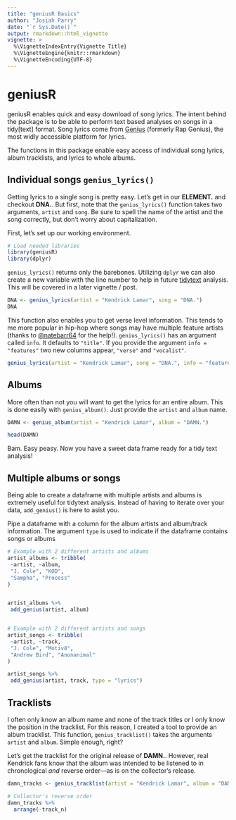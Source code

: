 ```yaml
---
title: "geniusR Basics"
author: "Josiah Parry"
date: "`r Sys.Date()`"
output: rmarkdown::html_vignette
vignette: >
  %\VignetteIndexEntry{Vignette Title}
  %\VignetteEngine{knitr::rmarkdown}
  %\VignetteEncoding{UTF-8}
---
```


# geniusR

geniusR enables quick and easy download of song lyrics. The intent behind the package is to be able to perform text based analyses on songs in a tidy[text] format. Song lyrics come from [Genius](https://genius.com) (formerly Rap Genius), the most widly accessible platform for lyrics. 

The functions in this package enable easy access of individual song lyrics, album tracklists, and lyrics to whole albums. 

## Individual songs `genius_lyrics()`

Getting lyrics to a single song is pretty easy. Let's get in our **ELEMENT.** and checkout **DNA.**. But first, note that the `genius_lyrics()` function takes two arguments, `artist` and `song`. Be sure to spell the name of the artist and the song correctly, but don't worry about capitalization. 

First, let's set up our working environment. 

```r
# Load needed libraries
library(geniusR)
library(dplyr)
```

`genius_lyrics()` returns only the barebones. Utilizing `dplyr` we can also create a new variable with the line number to help in future [tidytext](https://github.com/juliasilge/tidytext) analysis. This will be covered in a later vignette / post.  

```r
DNA <- genius_lyrics(artist = "Kendrick Lamar", song = "DNA.")
DNA

```

This function also enables you to get verse level information. This tends to me more popular in hip-hop where songs may have multiple feature artists (thanks to [\@natebarr64](https://github.com/natebarr64) for the help!). `genius_lyrics()` has an argument called `info`. It defaults to `"title"`. If you provide the argument `info = "features"` two new columns appear, `"verse"` and `"vocalist"`.

```r
genius_lyrics(artist = "Kendrick Lamar", song = "DNA.", info = "features")
```


## Albums

More often than not you will want to get the lyrics for an entire album. This is done easily with `genius_album()`. Just provide the `artist` and `album` name.

```r
DAMN <- genius_album(artist = "Kendrick Lamar", album = "DAMN.")

head(DAMN)
```

Bam. Easy peasy. Now you have a sweet data frame ready for a tidy text analysis!


## Multiple albums or songs

Being able to create a dataframe with multiple artists and albums is extremely useful for tidytext analysis. Instead of having to iterate over your data, `add_genius()` is here to asist you. 

Pipe a dataframe with a column for the album artists and album/track information. The argument `type` is used to indicate if the dataframe contains songs or albums

```r
# Example with 2 different artists and albums
artist_albums <- tribble(
 ~artist, ~album,
 "J. Cole", "KOD",
 "Sampha", "Process"
)


artist_albums %>%
 add_genius(artist, album)


# Example with 2 different artists and songs
artist_songs <- tribble(
 ~artist, ~track,
 "J. Cole", "Motiv8",
 "Andrew Bird", "Anonanimal"
)

artist_songs %>%
 add_genius(artist, track, type = "lyrics")
```



## Tracklists

I often only know an album name and none of the track titles or I only know the position in the tracklist. For this reason, I created a tool to provide an album tracklist. This function, `genius_tracklist()` takes the arguments `artist` and `album`. Simple enough, right? 

Let's get the tracklist for the original release of **DAMN.**. However, real Kendrick fans know that the album was intended to be listened to in chronological *and* reverse order—as is on the collector's release. 


```r
damn_tracks <- genius_tracklist(artist = "Kendrick Lamar", album = "DAMN.")

# Collector's reverse order
damn_tracks %>% 
  arrange(-track_n)
```


